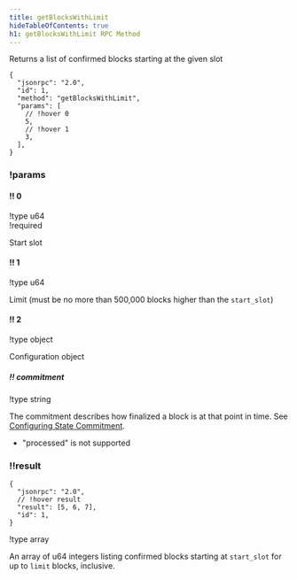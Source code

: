 ```yaml
---
title: getBlocksWithLimit
hideTableOfContents: true
h1: getBlocksWithLimit RPC Method
---
```


Returns a list of confirmed blocks starting at the given slot

<HTTPMethod>

```jsonc !request
{
  "jsonrpc": "2.0",
  "id": 1,
  "method": "getBlocksWithLimit",
  "params": [
    // !hover 0
    5,
    // !hover 1
    3,
  ],
}
```

### !params

#### !! 0

!type u64  
!required

Start slot

#### !! 1

!type u64

Limit (must be no more than 500,000 blocks higher than the `start_slot`)

#### !! 2

!type object

Configuration object

##### !! commitment

!type string

The commitment describes how finalized a block is at that point in time. See
[Configuring State Commitment](/docs/rpc#configuring-state-commitment).

- "processed" is not supported

### !!result

```jsonc !response
{
  "jsonrpc": "2.0",
  // !hover result
  "result": [5, 6, 7],
  "id": 1,
}
```

!type array

An array of u64 integers listing confirmed blocks starting at `start_slot` for
up to `limit` blocks, inclusive.

</HTTPMethod>
